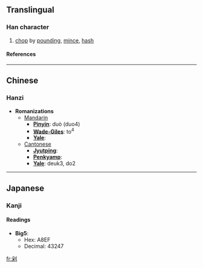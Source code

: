 {{see|刴}}

==Translingual==
===Han character===
{{Han char|rad=刀|as=06|sn=8|four=7290<sub>0</sub>|canj=竹木中弓 (HDLN), X竹木中弓 (XHDLN)}}
# [[chop]] by [[pound]]ing, [[mince]], [[hash]]
====References====
{{Han ref|kx=0139.251|dj=0315.070|hdz=10338.020|uh=5241|ud=21057}}
----

==Chinese==
===Hanzi===


* '''Romanizations'''
** [[Mandarin]]
*** '''[[Pinyin]]''': duò (duo4)
*** '''[[Wade-Giles]]''': to<sup>4</sup>
*** '''[[Yale]]''': 
**[[Cantonese]]
***'''[[Jyutping]]''':
***'''[[Penkyamp]]''': 
***'''[[Yale]]''': deuk3, do2


----
==Japanese==
===Kanji===
{{ja-kanji|grade=|rs=刀06}}
====Readings====
{{ja-readings|on=[[た]] (ta)|kun=[[きる]] (kiru)}}



* '''Big5''':
** Hex: A8EF
** Decimal: 43247

[[fr:剁]]